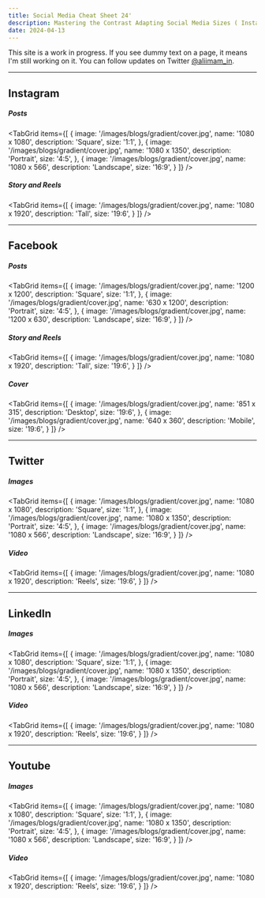 ```yaml
---
title: Social Media Cheat Sheet 24'
description: Mastering the Contrast Adapting Social Media Sizes ( Instagram, Facebook, Linkedin, Youtube, X )
date: 2024-04-13
---
```


<Callout>

This site is a work in progress. If you see dummy text on a page, it means I'm still working on it. You can follow updates on Twitter [@aliimam_in](https://twitter.com/aliimam_in).

</Callout>

---

## Instagram

##### Posts

<TabGrid
  items={[
    {
      image: '/images/blogs/gradient/cover.jpg',
      name: '1080 x 1080',
      description: 'Square',
      size: '1:1',
    },
    {
      image: '/images/blogs/gradient/cover.jpg',
      name: '1080 x 1350',
      description: 'Portrait',
      size: '4:5',
    },
    {
      image: '/images/blogs/gradient/cover.jpg',
      name: '1080 x 566',
      description: 'Landscape',
      size: '16:9',
    }
  ]}
/>

##### Story and Reels

<TabGrid
  items={[
    {
      image: '/images/blogs/gradient/cover.jpg',
      name: '1080 x 1920',
      description: 'Tall',
      size: '19:6',
    }
  ]}
/>

---

## Facebook

##### Posts

<TabGrid
  items={[
    {
      image: '/images/blogs/gradient/cover.jpg',
      name: '1200 x 1200',
      description: 'Square',
      size: '1:1',
    },
    {
      image: '/images/blogs/gradient/cover.jpg',
      name: '630 x 1200',
      description: 'Portrait',
      size: '4:5',
    },
    {
      image: '/images/blogs/gradient/cover.jpg',
      name: '1200 x 630',
      description: 'Landscape',
      size: '16:9',
    }
  ]}
/>

##### Story and Reels

<TabGrid
  items={[
    {
      image: '/images/blogs/gradient/cover.jpg',
      name: '1080 x 1920',
      description: 'Tall',
      size: '19:6',
    }
  ]}
/>

##### Cover

<TabGrid
  items={[
    {
      image: '/images/blogs/gradient/cover.jpg',
      name: '851 x 315',
      description: 'Desktop',
      size: '19:6',
    },
    {
      image: '/images/blogs/gradient/cover.jpg',
      name: '640 x 360',
      description: 'Mobile',
      size: '19:6',
    }
  ]}
/>

---

## Twitter

##### Images

<TabGrid
  items={[
    {
      image: '/images/blogs/gradient/cover.jpg',
      name: '1080 x 1080',
      description: 'Square',
      size: '1:1',
    },
    {
      image: '/images/blogs/gradient/cover.jpg',
      name: '1080 x 1350',
      description: 'Portrait',
      size: '4:5',
    },
    {
      image: '/images/blogs/gradient/cover.jpg',
      name: '1080 x 566',
      description: 'Landscape',
      size: '16:9',
    }
  ]}
/>

##### Video

<TabGrid
  items={[
    {
      image: '/images/blogs/gradient/cover.jpg',
      name: '1080 x 1920',
      description: 'Reels',
      size: '19:6',
    }
  ]}
/>

---

## LinkedIn

##### Images

<TabGrid
  items={[
    {
      image: '/images/blogs/gradient/cover.jpg',
      name: '1080 x 1080',
      description: 'Square',
      size: '1:1',
    },
    {
      image: '/images/blogs/gradient/cover.jpg',
      name: '1080 x 1350',
      description: 'Portrait',
      size: '4:5',
    },
    {
      image: '/images/blogs/gradient/cover.jpg',
      name: '1080 x 566',
      description: 'Landscape',
      size: '16:9',
    }
  ]}
/>

##### Video

<TabGrid
  items={[
    {
      image: '/images/blogs/gradient/cover.jpg',
      name: '1080 x 1920',
      description: 'Reels',
      size: '19:6',
    }
  ]}
/>

---

## Youtube

##### Images

<TabGrid
  items={[
    {
      image: '/images/blogs/gradient/cover.jpg',
      name: '1080 x 1080',
      description: 'Square',
      size: '1:1',
    },
    {
      image: '/images/blogs/gradient/cover.jpg',
      name: '1080 x 1350',
      description: 'Portrait',
      size: '4:5',
    },
    {
      image: '/images/blogs/gradient/cover.jpg',
      name: '1080 x 566',
      description: 'Landscape',
      size: '16:9',
    }
  ]}
/>

##### Video

<TabGrid
  items={[
    {
      image: '/images/blogs/gradient/cover.jpg',
      name: '1080 x 1920',
      description: 'Reels',
      size: '19:6',
    }
  ]}
/>




